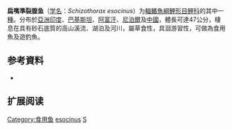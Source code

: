 {{Speciesbox
| name = 扁嘴準裂腹鱼
| status = NE
| status_system = IUCN3.1
| image = 
| genus = Schizothorax
| species = esocinus
| authority = [[Heckel|Heckel]], 1838
| synonyms = *''Racoma esocina''<br /><small>Heckel, 1838</small>
*''Racoma nobilis''<br /><small>McClelland, 1842</small>
*''Schizopyge esocinus''<br /><small>Heckel, 1838</small>
*''Schizothoraichithys esocinus''<br /><small>Heckel, 1838</small>
*''Schizothoraichthys esocinus''<br /><small>Heckel, 1838</small>
*''Schizothorax montanus''<br /><small>Zugmayer, 1909</small>
*''Schizothorax nobilis''<br /><small>McClelland, 1842</small>
*''Schizothorax punctatus''<br /><small>Day, 1877</small>
}}

'''扁嘴準裂腹鱼'''（[[学名|学名]]：''Schizothorax esocinus''）为[[輻鰭魚綱|輻鰭魚綱]][[鯉形目|鯉形目]][[鲤科|鲤科]]的其中一[[種|種]]。分布於[[亞洲|亞洲]][[印度|印度]]、[[巴基斯坦|巴基斯坦]]、[[阿富汗|阿富汗]]、[[尼泊爾|尼泊爾]]及[[中國|中國]]，體長可達47公分，棲息在具有砂石底質的高山溪流、湖泊及河川，屬草食性，具洄游習性，可做為食用魚及遊釣魚。

== 参考資料 ==
*{{FishBase_species|genus=Schizothorax|species=esocinus|year=2011|month=12}}

== 扩展阅读 ==
{{refbegin}}
{{wikispecies-inline|Schizothorax esocinus|扁嘴準裂腹鱼}}
{{refend}}
{{Taxonbar|from=Q1101413}}

[[Category:食用鱼|Category:食用鱼]]
[[Category:裂腹鱼属|esocinus]]
[[Category:1838年描述的鱼类|S]]


{{鯉形目小作品}}